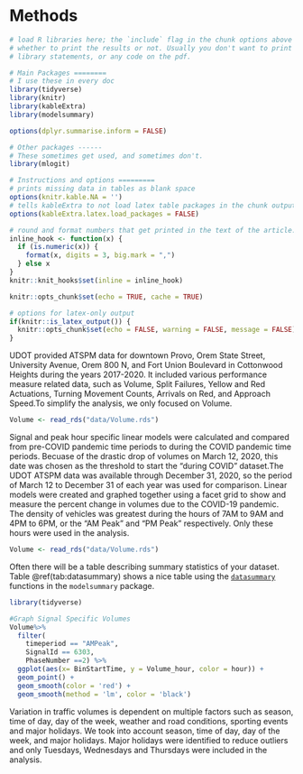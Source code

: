 # Methods

```r
# load R libraries here; the `include` flag in the chunk options above tells
# whether to print the results or not. Usually you don't want to print the
# library statements, or any code on the pdf.

# Main Packages ========
# I use these in every doc
library(tidyverse)
library(knitr)
library(kableExtra)
library(modelsummary)

options(dplyr.summarise.inform = FALSE)

# Other packages ------
# These sometimes get used, and sometimes don't.
library(mlogit)

# Instructions and options =========
# prints missing data in tables as blank space
options(knitr.kable.NA = '') 
# tells kableExtra to not load latex table packages in the chunk output
options(kableExtra.latex.load_packages = FALSE) 

# round and format numbers that get printed in the text of the article.
inline_hook <- function(x) {
  if (is.numeric(x)) {
    format(x, digits = 3, big.mark = ",")
  } else x
}
knitr::knit_hooks$set(inline = inline_hook)

knitr::opts_chunk$set(echo = TRUE, cache = TRUE)

# options for latex-only output
if(knitr::is_latex_output()) {
  knitr::opts_chunk$set(echo = FALSE, warning = FALSE, message = FALSE)
} 

```
UDOT provided ATSPM data for downtown Provo, Orem State Street, University Avenue,
 Orem 800 N, and Fort Union Boulevard in Cottonwood Heights during the years 
 2017-2020. It included various performance measure related data, such as Volume,
 Split Failures, Yellow and Red Actuations, Turning Movement Counts, Arrivals on 
 Red, and Approach Speed.To simplify the analysis, we only focused on Volume.

```r
Volume <- read_rds("data/Volume.rds")
```

Signal and peak hour specific linear models were calculated and compared from
pre-COVID pandemic time periods to during the COVID pandemic time periods. Becuase of the 
drastic drop of volumes on March 12, 2020, this date was chosen as 
the threshold to start the "during COVID" dataset.The UDOT ATSPM data was available 
through December 31, 2020, so the period of March 12 to December 31 of each year 
was used for comparison. Linear models were created and graphed together using a facet grid to show and measure the percent change in volumes due to the COVID-19 pandemic.
The density of vehicles was greatest during the hours of 7AM to 9AM and 4PM to 6PM,
or the "AM Peak" and "PM Peak" respectively. Only these hours were used in the analysis.


```r
Volume <- read_rds("data/Volume.rds")
```

Often there will be a table describing summary statistics of your dataset.
Table \@ref(tab:datasummary) shows a nice table using the [`datasummary`](https://vincentarelbundock.github.io/modelsummary/articles/datasummary.html) 
functions in the `modelsummary` package.

```r
library(tidyverse)

#Graph Signal Specific Volumes
Volume%>%
  filter(
    timeperiod == "AMPeak",
    SignalId == 6303,
    PhaseNumber ==2) %>%
  ggplot(aes(x= BinStartTime, y = Volume_hour, color = hour)) +
  geom_point() +
  geom_smooth(color = 'red') +
  geom_smooth(method = 'lm', color = 'black')
```

Variation in traffic volumes is dependent on multiple factors such as season, 
time of day, day of the week, weather and road conditions, sporting events and 
major holidays. We took into account season, time of day, day of the week, and 
major holidays. Major holidays were identified to reduce outliers and only Tuesdays, 
Wednesdays and Thursdays were included in the analysis.
